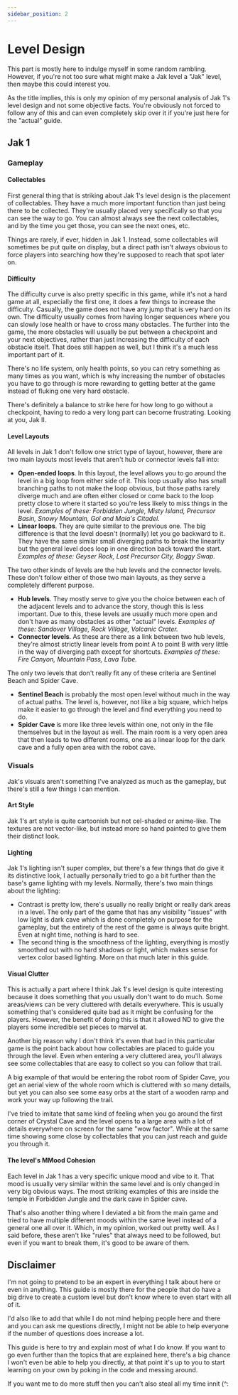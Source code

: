 ```yaml
---
sidebar_position: 2
---
```


# Level Design

This part is mostly here to indulge myself in some random rambling. However, if you're not too sure what might make a Jak level a "Jak" level, then maybe this could interest you.

As the title implies, this is only my opinion of my personal analysis of Jak 1's level design and not some objective facts. You're obviously not forced to follow any of this and can even completely skip over it if you're just here for the "actual" guide.

## Jak 1

### Gameplay

#### Collectables

First general thing that is striking about Jak 1's level design is the placement of collectables. They have a much more important function than just being there to be collected. They're usually placed very specifically so that you can see the way to go. You can almost always see the next collectables, and by the time you get those, you can see the next ones, etc.

Things are rarely, if ever, hidden in Jak 1. Instead, some collectables will sometimes be put quite on display, but a direct path isn't always obvious to force players into searching how they're supposed to reach that spot later on.

#### Difficulty

The difficulty curve is also pretty specific in this game, while it's not a hard game at all, especially the first one, it does a few things to increase the difficulty. Casually, the game does not have any jump that is very hard on its own. The difficulty usually comes from having longer sequences where you can slowly lose health or have to cross many obstacles. The further into the game, the more obstacles will usually be put between a checkpoint and your next objectives, rather than just increasing the difficulty of each obstacle itself. That does still happen as well, but I think it's a much less important part of it.

There's no life system, only health points, so you can retry something as many times as you want, which is why increasing the number of obstacles you have to go through is more rewarding to getting better at the game instead of fluking one very hard obstacle.

There's definitely a balance to strike here for how long to go without a checkpoint, having to redo a very long part can become frustrating. Looking at you, Jak II.

#### Level Layouts

All levels in Jak 1 don't follow one strict type of layout, however, there are two main layouts most levels that aren't hub or connector levels fall into:

- **Open-ended loops**. In this layout, the level allows you to go around the level in a big loop from either side of it. This loop usually also has small branching paths to not make the loop obvious, but those paths rarely diverge much and are often either closed or come back to the loop pretty close to where it started so you're less likely to miss things in the level. _Examples of these: Forbidden Jungle, Misty Island, Precursor Basin, Snowy Mountain, Gol and Maia's Citadel._
- **Linear loops**. They are quite similar to the previous one. The big difference is that the level doesn't (normally) let you go backward to it. They have the same similar small diverging paths to break the linearity but the general level does loop in one direction back toward the start. _Examples of these: Geyser Rock, Lost Precursor City, Boggy Swap._

The two other kinds of levels are the hub levels and the connector levels. These don't follow either of those two main layouts, as they serve a completely different purpose.

- **Hub levels**. They mostly serve to give you the choice between each of the adjacent levels and to advance the story, though this is less important. Due to this, these levels are usually much more open and don't have as many obstacles as other "actual" levels. _Examples of these: Sandover Village, Rock Village, Volcanic Crater._
- **Connector levels**. As these are there as a link between two hub levels, they're almost strictly linear levels from point A to point B with very little in the way of diverging path except for shortcuts. _Examples of these: Fire Canyon, Mountain Pass, Lava Tube._

The only two levels that don't really fit any of these criteria are Sentinel Beach and Spider Cave.

- **Sentinel Beach** is probably the most open level without much in the way of actual paths. The level is, however, not like a big square, which helps make it easier to go through the level and find everything you need to do.
- **Spider Cave** is more like three levels within one, not only in the file themselves but in the layout as well. The main room is a very open area that then leads to two different rooms, one as a linear loop for the dark cave and a fully open area with the robot cave.

### Visuals

Jak's visuals aren't something I've analyzed as much as the gameplay, but there's still a few things I can mention.

#### Art Style

Jak 1's art style is quite cartoonish but not cel-shaded or anime-like. The textures are not vector-like, but instead more so hand painted to give them their distinct look.

#### Lighting

Jak 1's lighting isn't super complex, but there's a few things that do give it its distinctive look, I actually personally tried to go a bit further than the base's game lighting with my levels. Normally, there's two main things about the lighting:

- Contrast is pretty low, there's usually no really bright or really dark areas in a level. The only part of the game that has any visibility "issues" with low light is dark cave which is done completely on purpose for the gameplay, but the entirety of the rest of the game is always quite bright. Even at night time, nothing is hard to see.
- The second thing is the smoothness of the lighting, everything is mostly smoothed out with no hard shadows or light, which makes sense for vertex color based lighting. More on that much later in this guide.

#### Visual Clutter

This is actually a part where I think Jak 1's level design is quite interesting because it does something that you usually don't want to do much. Some areas/views can be very cluttered with details everywhere. This is usually something that's considered quite bad as it might be confusing for the players. However, the benefit of doing this is that it allowed ND to give the players some incredible set pieces to marvel at.

Another big reason why I don't think it's even that bad in this particular game is the point back about how collectables are placed to guide you through the level. Even when entering a very cluttered area, you'll always see some collectables that are easy to collect so you can follow that trail.

A big example of that would be entering the robot room of Spider Cave, you get an aerial view of the whole room which is cluttered with so many details, but yet you can also see some easy orbs at the start of a wooden ramp and work your way up following the trail.

I've tried to imitate that same kind of feeling when you go around the first corner of Crystal Cave and the level opens to a large area with a lot of details everywhere on screen for the same "wow factor". While at the same time showing some close by collectables that you can just reach and guide you through it.

#### The level's MMood Cohesion

Each level in Jak 1 has a very specific unique mood and vibe to it. That mood is usually very similar within the same level and is only changed in very big obvious ways. The most striking examples of this are inside the temple in Forbidden Jungle and the dark cave in Spider cave.

That's also another thing where I deviated a bit from the main game and tried to have multiple different moods within the same level instead of a general one all over it. Which, in my opinion, worked out pretty well. As I said before, these aren't like "rules" that always need to be followed, but even if you want to break them, it's good to be aware of them.

## Disclaimer

I'm not going to pretend to be an expert in everything I talk about here or even in anything. This guide is mostly there for the people that do have a big drive to create a custom level but don't know where to even start with all of it.

I'd also like to add that while I do not mind helping people here and there and you can ask me questions directly, I might not be able to help everyone if the number of questions does increase a lot.

This guide is here to try and explain most of what I do know. If you want to go even further than the topics that are explained here, there's a big chance I won't even be able to help you directly, at that point it's up to you to start learning on your own by poking in the code and messing around.

If you want me to do more stuff then you can't also steal all my time innit (^:
